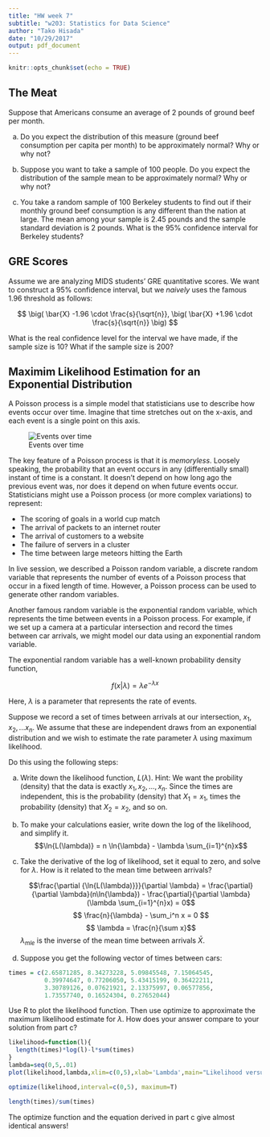 ```yaml
---
title: "HW week 7"
subtitle: "w203: Statistics for Data Science"
author: "Tako Hisada"
date: "10/29/2017"
output: pdf_document
---
```


```r
knitr::opts_chunk$set(echo = TRUE)
```



## The Meat 

Suppose that Americans consume an average of 2 pounds of ground beef per month.

(a) Do you expect the distribution of this measure (ground beef consumption per capita per month) to be approximately normal? Why or why not?

(b) Suppose you want to take a sample of 100 people. Do you expect the distribution of the sample mean to be approximately normal? Why or why not?

(c) You take a random sample of 100 Berkeley students to find out if their monthly ground beef consumption is any different than the nation at large.  The mean among your sample is 2.45 pounds and the sample standard deviation is 2 pounds. What is the 95\% confidence interval for Berkeley students?



## GRE Scores
Assume we are analyzing MIDS students' GRE quantitative scores. We want to construct a $95\%$ confidence interval, but we *naively* uses the famous 1.96 threshold as follows:

$$ \big( \bar{X} -1.96 \cdot \frac{s}{\sqrt{n}}, \big( \bar{X} +1.96 \cdot \frac{s}{\sqrt{n}} \big) $$

What is the real confidence level for the interval we have made, if the sample size is 10?  What if the sample size is 200? 

## Maximim Likelihood Estimation for an Exponential Distribution

A Poisson process is a simple model that statisticians use to describe how events occur over time.  Imagine that time stretches out on the x-axis, and each event is a single point on this axis.

![Events over time](poisson.png)

The key feature of a Poisson process is that it is *memoryless*.  Loosely speaking, the probability that an event occurs in any (differentially small) instant of time is a constant.  It doesn't depend on how long ago the previous event was, nor does it depend on when future events occur.  Statisticians might use a Poisson process (or more complex variations) to represent:

- The scoring of goals in a world cup match
- The arrival of packets to an internet router
- The arrival of customers to a website
- The failure of servers in a cluster
- The time between large meteors hitting the Earth

In live session, we described a Poisson random variable, a discrete random variable that represents the number of events of a Poisson process that occur in a fixed length of time.  However, a Poisson process can be used to generate other random variables.

Another famous random variable is the exponential random variable, which represents the time between events in a Poisson process.  For example, if we set up a camera at a particular intersection and record the times between car arrivals, we might model our data using an exponential random variable.

The exponential random variable has a well-known probability density function,

$$ f(x|\lambda) = \lambda e^{-\lambda x} $$

Here, $\lambda$ is a parameter that represents the rate of events.

Suppose we record a set of times between arrivals at our intersection, $x_1, x_2, ... x_n$.  We assume that these are independent draws from an exponential distribution and we wish to estimate the rate parameter $\lambda$ using maximum likelihood.

Do this using the following steps:

a. Write down the likelihood function, $L(\lambda)$.  Hint: We want the probility (density) that the data is exactly $x_1, x_2,...,x_n$.  Since the times are independent, this is the probability (density) that $X_1 = x_1$, times the probability (density) that $X_2 = x_2$, and so on.

b. To make your calculations easier, write down the log of the likelihood, and simplify it.
    $$\ln{L(\lambda)} = n \ln{\lambda} - \lambda \sum_{i=1}^{n}x$$


c. Take the derivative of the log of likelihood, set it equal to zero, and solve for $\lambda$.  How is it related to the mean time between arrivals?

    $$\frac{\partial {\ln{L(\lambda)}}}{\partial \lambda} = \frac{\partial}{\partial \lambda}(n\ln{\lambda}) - \frac{\partial}{\partial \lambda} (\lambda \sum_{i=1}^{n}x) = 0$$
    $$ \frac{n}{\lambda} - \sum_i^n x = 0 $$
    $$ \lambda = \frac{n}{\sum x}$$
    $\lambda_{mle}$ is the inverse of the mean time between arrivals $\bar{X}$.
    

d. Suppose you get the following vector of times between cars:

```r
times = c(2.65871285, 8.34273228, 5.09845548, 7.15064545,
          0.39974647, 0.77206050, 5.43415199, 0.36422211,
          3.30789126, 0.07621921, 2.13375997, 0.06577856,
          1.73557740, 0.16524304, 0.27652044)
```

Use R to plot the likelihood function. Then use optimize to approximate the maximum likelihood estimate for $\lambda$. How does your answer compare to your solution from part c?
```r
likelihood=function(l){
  length(times)*log(l)-l*sum(times)
}
lambda=seq(0,5,.01)
plot(likelihood,lambda,xlim=c(0,5),xlab='Lambda',main="Likelihood versus Lambda")

optimize(likelihood,interval=c(0,5), maximum=T)

length(times)/sum(times)

```

The optimize function and the equation derived in part c give almost identical answers!
